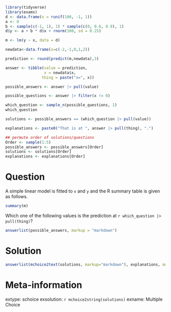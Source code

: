 ```r
library(tidyverse)
library(exams)
d <- data.frame(x = runif(100, -1, 1))
a <- 0
b <- sample(c(-1, 1), 1) * sample(c(0, 0.6, 0.9), 1)
d$y <- a + b * d$x + rnorm(100, sd = 0.25)

m <- lm(y ~ x, data = d)

newdata<-data.frame(x=c(-2,-1,0,1,2))

prediction <- round(predict(m,newdata),3)

answer <- tibble(value = prediction,
                 x = newdata$x,
                thing = paste("x=", x))

possible_answers <- answer |> pull(value)

possible_questions <- answer |> filter(x != 0)

which_question <- sample_n(possible_questions, 1)
which_question

solutions <- possible_answers == (which_question |> pull(value))

explanations <- paste0("That is at ", answer |> pull(thing), ".")

## permute order of solutions/questions
Order <- sample(1:5)
possible_answers <- possible_answers[Order]
solutions <- solutions[Order]
explanations <- explanations[Order]
```    

Question
========

A simple linear model is fitted to `x` and `y` and the R summary table is given as follows. 

```r
summary(m)
```

Which one of the following values is the prediction at `r which_question |> pull(thing)`?

```r
answerlist(possible_answers, markup = "markdown")
```

Solution
========

```r
answerlist(mchoice2text(solutions, markup="markdown"), explanations, markup = "markdown")
```

Meta-information
================
extype: schoice
exsolution: `r mchoice2string(solutions)`
exname: Multiple Choice